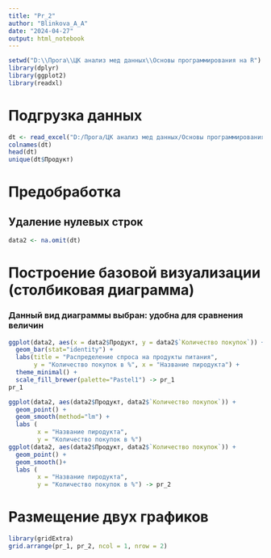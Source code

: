 ---
title: "Pr_2"
author: "Blinkova_A_A"
date: "2024-04-27"
output: html_notebook
---

```{r echo=FALSE, message = FALSE, warning=FALSE}
setwd("D:\\Прога\\ЦК анализ мед данных\\Основы программирования на R")
library(dplyr)
library(ggplot2)
library(readxl)

```
# Подгрузка данных

```{r echo=FALSE, message = FALSE, warning=FALSE}
dt <- read_excel("D:/Прога/ЦК анализ мед данных/Основы программирования на R/data_pr_2.xlsx")
colnames(dt)
head(dt)
unique(dt$Продукт)
```
# Предобработка
## Удаление нулевых строк 
```{r echo=FALSE, message = FALSE, warning=FALSE}
data2 <- na.omit(dt)
```
# Построение базовой визуализации (столбиковая диаграмма)
### Данный вид диаграммы выбран: удобна для сравнения величин
```{r echo=FALSE, message = FALSE, warning=FALSE}
ggplot(data2, aes(x = data2$Продукт, y = data2$`Количество покупок`)) +
  geom_bar(stat="identity") +
  labs(title = "Распределение спроса на продукты питания", 
       y = "Количество покупок в %", x = "Название пиродукта") +
  theme_minimal() +
  scale_fill_brewer(palette="Pastel1") -> pr_1
pr_1
```


```{r echo=FALSE, message = FALSE, warning=FALSE}
ggplot(data2, aes(data2$Продукт, data2$`Количество покупок`)) + 
  geom_point() +
  geom_smooth(method="lm") +
  labs (
        x = "Название пиродукта",
        y = "Количество покупок в %") 
ggplot(data2, aes(data2$Продукт, data2$`Количество покупок`)) + 
  geom_point() +
  geom_smooth()+
  labs (
        x = "Название пиродукта",
        y = "Количество покупок в %") -> pr_2

```
# Размещение двух графиков
```{r echo=FALSE, message = FALSE, warning=FALSE}
library(gridExtra)
grid.arrange(pr_1, pr_2, ncol = 1, nrow = 2)

```




